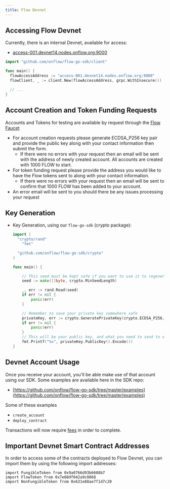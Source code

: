 ```yaml
---
title: Flow Devnet
---
```

## Accessing Flow Devnet

Currently, there is an internal Devnet, available for access:

- [access-001.devnet14.nodes.onflow.org:9000](http://access-001.devnet14.nodes.onflow.org:9000/)

```go
import "github.com/onflow/flow-go-sdk/client"

func main() {
  flowAccessAddress := "access-001.devnet14.nodes.onflow.org:9000"
  flowClient, _ := client.New(flowAccessAddress, grpc.WithInsecure())

  // ...
}

```

## Account Creation and Token Funding Requests

Accounts and Tokens for testing are available by request through the [Flow Faucet](https://testnet-faucet.onflow.org/) 

- For account creation requests please generate ECDSA_P256 key pair and provide the public key along with your contact information then submit the form.
    - If there were no errors with your request then an email will be sent with the address of newly created account. All accounts are created with 1000 FLOW to start.
- For token funding request please provide the address you would like to have the Flow tokens sent to along with your contact information.
    - If there were no errors with your request then an email will be sent to confirm that 1000 FLOW has been added to your account.
- An error email will be sent to you should there be any issues processing your request

## Key Generation

- Key Generation, using our `flow-go-sdk` (crypto package):

    ```go
    import (
      "crypto/rand"
    	"fmt"

      "github.com/onflow/flow-go-sdk/crypto"
    )

    func main() {

    	// This seed must be kept safe if you want to use it to regenerate your private key
    	seed := make([]byte, crypto.MinSeedLength)

    	_, err := rand.Read(seed)
    	if err != nil {
    		panic(err)
    	}

    	// Remember to save your private key somewhere safe
    	privateKey, err := crypto.GeneratePrivateKey(crypto.ECDSA_P256, seed)
    	if err != nil {
    		panic(err)
    	}
    	// This will be your public key, and what you need to send to us
    	fmt.Printf("%x", privateKey.PublicKey().Encode())
    }

    ```

## Devnet Account Usage

Once you receive your account, you'll be able make use of that account using our SDK. Some examples are available here in the SDK repo:

- [https://github.com/onflow/flow-go-sdk/tree/master/examples](https://github.com/onflow/flow-go-sdk/tree/master/examples)

Some of these examples

- `create_account`
- `deploy_contract`

Transactions will now require [fees](https://www.notion.so/token/concepts/) in order to complete.

## Important Devnet Smart Contract Addresses

In order to access some of the contracts deployed to Flow Devnet, you can import them by using the following import addresses:

```cadence
import FungibleToken from 0x9a0766d93b6608b7
import FlowToken from 0x7e60df042a9c0868
import NonFungibleToken from 0x631e88ae7f1d7c20

```
